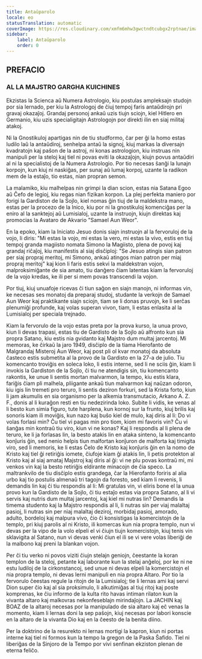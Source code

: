 ```yaml
---
title: Antaŭparolo
locale: eo
statusTranslation: automatic
coverImage: https://res.cloudinary.com/xmfm6mhw3gwctndtcubgx2rptnae/image/upload/v1741354450/small_cover_tratado_esoterico_de_astrologia_hermetica_6210a35442.webp
sidebar:
    label: Antaŭparolo
    order: 0
---
```

## PREFACIO

### AL LA MAJSTRO GARGHA KUICHINES

Ekzistas la Scienca aŭ Numera Astrologio, kiu postulas ampleksajn studojn por sia lernado, per kiu la Astrologoj de ĉiuj tempoj faris antaŭdirojn pri gravaj okazaĵoj. Grandaj personoj ankaŭ uzis tiujn sciojn, kiel Hitlero en Germanio, kiu uzis specialigitajn Astrologojn por direkti ilin en siaj militaj atakoj.

Ni la Gnostikuloj apartigas nin de tiu studformo, ĉar per ĝi la homo estas ludilo laŭ la antaŭdiroj, senhelpa antaŭ la signoj, kiuj markas la diversajn kvadratojn kaj paŝon de la astroj, ni konas astrologion, kiu instruas nin manipuli per la steloj kaj tiel ni povas eviti la okazaĵojn, kiujn povus antaŭdiri al ni la specialistoj de la Numera Astrologio. Por tio necesas ŝanĝi la lunajn korpojn, kun kiuj ni naskiĝas, per sunaj aŭ lumaj korpoj, uzante la radikon mem de la estaĵo, tio estas, nian propran semon.

La malamiko, kiu malhelpas nin grimpi la dian scion, estas nia Satana Egoo aŭ Ĉefo de legioj, kiu regas nian fizikan korpon. La plej perfekta maniero por forigi la Gardiston de la Sojlo, kiel nomas ĝin tiuj de la maldekstra mano, estas per la procezo de la Inico, kiu por ni la gnostikuloj komenciĝas per la eniro al la sanktejoj aŭ Lumisialoj, uzante la instruojn, kiujn direktas kaj promocias la Avataro de Akvario "Samael Aun Weor".

En la epoko, kiam la Iniciato Jesuo donis siajn instruojn al la fervoruloj de la vojo, li diris: "Mi estas la vojo, mi estas la vero, mi estas la vivo, estis en tiuj tempoj granda magiisto nomata Simono la Magiisto, plena de povoj kaj grandaj riĉaĵoj, kiu manifestis al siaj disĉiploj: "Se Jesuo atingis sian patron per siaj propraj meritoj, mi Simono, ankaŭ atingos mian patron per miaj propraj meritoj" kaj kion li faris estis sekvi la maldekstran vojon, malproksimiĝante de sia amato, tiu danĝero ĉiam latentas kiam la fervoruloj de la vojo kredas, ke ili per si mem povas transcendi la vojon.

Por tiuj, kiuj unuafoje ricevas ĉi tiun saĝon en siajn manojn, ni informas vin, ke necesas ses monatoj da preparaj studoj, studante la verkojn de Samael Aun Weor kaj praktikante siajn sciojn, tiam se li donas pruvojn, ke li serĉas plenumiĝi profunde, kaj volas superan vivon, tiam, li estas enlasita al la Lumisialoj per speciala trejnado.

Kiam la fervorulo de la vojo estas preta por la prova kurso, la unua provo, kiun li devas trapasi, estas tiu de Gardisto de la Sojlo aŭ alfronto kun sia propra Satano, kiu estis nia gvidanto kaj Majstro dum multaj jarcentoj. Mi memoras, ke ĉirkaŭ la jaro 1949, disĉiplo de la tiama Hierofanto de Malgrandaj Misteroj Aun Weor, kaj post pli ol kvar monatoj da absoluta ĉasteco estis submetita al la provo de la Gardisto en la 27-a de julio. Tiu komencanto troviĝis en soleca loko, li estis interne, sed li ne sciis ĝin, kiam li invokis la Gardiston de la Sojlo, ĉi tiu ne atendigis sin, tiu komencanto rakontis, ke unue li sentis mortan malvarmon, la tempo, kiu estis klara, fariĝis ĉiam pli malhela, pliigante ankaŭ tiun malvarmon kaj naŭzan odoron, kiu igis lin tremeti pro teruro, li sentis deziron forkuri, sed la Krista forto, kiun li jam akumulis en sia organismo per la alkemia transmutacio, Arkano A. Z. F., donis al li kuraĝon resti en tiu nedezirinda loko. Subite li vidis, ke venas al li besto kun simia figuro, tute harplena, kun kornoj sur la frunto, kiuj brilis kaj sonoris kiam ili moviĝis, kun nazo kaj buŝo kiel de mulo, kaj diris al li: Do vi volas forlasi min? Ĉu tiel vi pagas min pro tiom, kiom mi favoris vin? Ĉu vi ŝanĝas min kontraŭ tiu viro, kiun vi ne konas? Kaj li respondis al li plena de teruro, ke li ja forlasas lin, la besto atakis lin en ataka sinteno, la komencanto konĵuris ĝin, sed nenio helpis tiun malfortan konĵuron de malforta kaj timigita viro, sed li memoris, ke li estas Ĉelo de Kristo kaj konĵuris ĝin en la nomo de Kristo kaj tiel ĝi retiriĝis iomete, ĉiufoje kiam ĝi atakis lin, li petis protekton al Kristo kaj al siaj amataj Majstroj kaj diris al ĝi: vi ne plu povas kontraŭ mi, mi venkos vin kaj la besto retiriĝis eldirante minacojn de ĉia speco. La maltrankvilo de tiu disĉiplo estis grandega, ĉar la Hierofanto foriris al alia urbo kaj tio postulis almenaŭ tri tagojn da foresto, sed kiam li revenis, li demandis lin kaj ĉi tiu respondis al li: Mi gratulas vin, vi eliris bone el la unua provo kun la Gardisto de la Sojlo, ĉi tiu estaĵo estas via propra Satano, al li vi servis kaj nutris dum multaj jarcentoj, kaj kiel mi nutras lin? Demandis la timema studento kaj la Majstro respondis al li, li nutras sin per viaj malaltaj pasioj, li nutras sin per niaj malaltaj deziroj, morbidaj pasioj, amorado, adulto, bordeloj kaj malpura vivo, ĉio ĉi konsistigas la komercistojn de la templo, pri kiuj parolis al ni Kristo, ili komercas kun nia propra templo, nun vi devas per la vipo de la volo elpeli el vi ĉiujn tiujn komercistojn, kiuj tenis vin sklavigita al Satano, nun vi devas venki ĉiun el ili se vi vere volas liberiĝi de la malbono kaj preni la blankan vojon.

Per ĉi tiu verko ni povos viziti ĉiujn stelajn geniojn, ĉeestante la koran templon de la steloj, petante kaj laborante kun la stelaj anĝeloj, por ke ni ne estu ludiloj de la cirkonstancoj, sed unue ni devas elpeli la komercistojn el nia propra templo, ni devas lerni manipuli en nia propra Altaro. Por tio la fervorulo ĉeestas regule la ritojn de la Lumisialoj; tie li lernas ami kaj servi Dion super ĉio kaj al sia proksimulo, li alkutimiĝas al tiuj ritoj kaj poste komprenas, ke ĉiu informo de la kulta rito havas intiman rilaton kun la vivanta altaro kaj malkovras nekonfeseblajn mirindaĵojn. La JACHIN kaj BOAZ de la altaroj necesas por la manipulado de sia altaro kaj eĉ venas la momento, kiam li lernas doni la sep paŝojn, kiuj necesas por labori konscie en la altaro de la vivanta Dio kaj en la ĉeesto de la benita diino.

Per la doktrino de la resurekto ni lernas mortigi la kapron, kiun ni portas interne kaj tiel ni formos kun la tempo la gregon de la Paska Ŝafido. Tiel ni liberiĝas de la Sinjoro de la Tempo por vivi senfinan ekziston plenan de eterna feliĉo.

